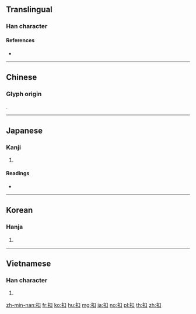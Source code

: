 {{character info/new}}
{{also|釦}}
==Translingual==

===Han character===
{{Han char|rn=64|rad=手|as=03|sn=6|four=56000|canj=QR|ids=⿰扌口}}

====References====
* {{Han ref|kx=0418.070|dkj=11807|dj=0765.020|hdz=31829.130|uh=6263|ud=25187|bh=A6A9|bd=42665}}

----

==Chinese==
{{zh-see|釦|v}}

===Glyph origin===
{{Han etym}}
{{Han compound|手|口|c1=s|c2=p|ls=psc}}.

{{attention|zh|where does glyph etymology on hanzi variants?}}

----

==Japanese==

===Kanji===
{{ja-kanji|grade=|rs=手03}}

# {{defn|lang=ja|sort=手03}}

====Readings====
* {{ja-readings|goon=[[く]] (ku)|kanon=[[こう]] (kō)|kun=[[たたく]] (tataku), [[ひかえる]] (hikaeru), [[うつ]] (utsu)}}

----

==Korean==

===Hanja===
{{ko-hanja|hangeul=구|eumhun=}}

# {{defn|lang=ko|sort=手03}}

----

==Vietnamese==

===Han character===
{{vi-hantu|[[khấu]], [[khẩu]], [[khâu]], [[kháu]]|rs=手03}}

# {{defn|vi|sort=手03}}

[[zh-min-nan:扣]]
[[fr:扣]]
[[ko:扣]]
[[hu:扣]]
[[mg:扣]]
[[ja:扣]]
[[no:扣]]
[[pl:扣]]
[[th:扣]]
[[zh:扣]]
